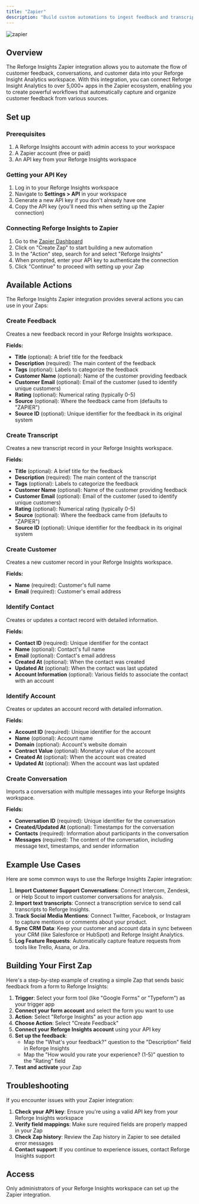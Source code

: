 ```yaml
---
title: "Zapier"
description: "Build custom automations to ingest feedback and transcripts with Zapier"
---
```


![zapier](/images/zapier.png)

## Overview

The Reforge Insights Zapier integration allows you to automate the flow of customer feedback, conversations, and customer data into your Reforge Insight Analytics workspace. With this integration, you can connect Reforge Insight Analytics to over 5,000\+ apps in the Zapier ecosystem, enabling you to create powerful workflows that automatically capture and organize customer feedback from various sources.

## Set up

### Prerequisites

1. A Reforge Insights account with admin access to your workspace
2. A Zapier account (free or paid)
3. An API key from your Reforge Insights workspace

### Getting your API Key

1. Log in to your Reforge Insights workspace
2. Navigate to **Settings \> API** in your workspace
3. Generate a new API key if you don't already have one
4. Copy the API key (you'll need this when setting up the Zapier connection)

### Connecting Reforge Insights to Zapier

1. Go to the [Zapier Dashboard](https://zapier.com/app/dashboard)
2. Click on "Create Zap" to start building a new automation
3. In the "Action" step, search for and select "Reforge Insights"
4. When prompted, enter your API key to authenticate the connection
5. Click "Continue" to proceed with setting up your Zap

## Available Actions

The Reforge Insights Zapier integration provides several actions you can use in your Zaps:

### Create Feedback

Creates a new feedback record in your Reforge Insights workspace.

**Fields:**

- **Title** (optional): A brief title for the feedback
- **Description** (required): The main content of the feedback
- **Tags** (optional): Labels to categorize the feedback
- **Customer Name** (optional): Name of the customer providing feedback
- **Customer Email** (optional): Email of the customer (used to identify unique customers)
- **Rating** (optional): Numerical rating (typically 0-5)
- **Source** (optional): Where the feedback came from (defaults to "ZAPIER")
- **Source ID** (optional): Unique identifier for the feedback in its original system

### Create Transcript

Creates a new transcript record in your Reforge Insights workspace.

**Fields:**

- **Title** (optional): A brief title for the feedback
- **Description** (required): The main content of the transcript
- **Tags** (optional): Labels to categorize the feedback
- **Customer Name** (optional): Name of the customer providing feedback
- **Customer Email** (optional): Email of the customer (used to identify unique customers)
- **Rating** (optional): Numerical rating (typically 0-5)
- **Source** (optional): Where the feedback came from (defaults to "ZAPIER")
- **Source ID** (optional): Unique identifier for the feedback in its original system

### Create Customer

Creates a new customer record in your Reforge Insights workspace.

**Fields:**

- **Name** (required): Customer's full name
- **Email** (required): Customer's email address

### Identify Contact

Creates or updates a contact record with detailed information.

**Fields:**

- **Contact ID** (required): Unique identifier for the contact
- **Name** (optional): Contact's full name
- **Email** (optional): Contact's email address
- **Created At** (optional): When the contact was created
- **Updated At** (optional): When the contact was last updated
- **Account Information** (optional): Various fields to associate the contact with an account

### Identify Account

Creates or updates an account record with detailed information.

**Fields:**

- **Account ID** (required): Unique identifier for the account
- **Name** (optional): Account name
- **Domain** (optional): Account's website domain
- **Contract Value** (optional): Monetary value of the account
- **Created At** (optional): When the account was created
- **Updated At** (optional): When the account was last updated

### Create Conversation

Imports a conversation with multiple messages into your Reforge Insights workspace.

**Fields:**

- **Conversation ID** (required): Unique identifier for the conversation
- **Created/Updated At** (optional): Timestamps for the conversation
- **Contacts** (required): Information about participants in the conversation
- **Messages** (required): The content of the conversation, including message text, timestamps, and sender information

## Example Use Cases

Here are some common ways to use the Reforge Insights Zapier integration:

1. **Import Customer Support Conversations**: Connect Intercom, Zendesk, or Help Scout to import customer conversations for analysis.
2. **Import text transcripts**: Connect a transcription service to send call transcripts to Reforge Insights.
3. **Track Social Media Mentions**: Connect Twitter, Facebook, or Instagram to capture mentions or comments about your product.
4. **Sync CRM Data**: Keep your customer and account data in sync between your CRM (like Salesforce or HubSpot) and Reforge Insight Analytics.
5. **Log Feature Requests**: Automatically capture feature requests from tools like Trello, Asana, or Jira.

## Building Your First Zap

Here's a step-by-step example of creating a simple Zap that sends basic feedback from a form to Reforge Insights:

1. **Trigger**: Select your form tool (like "Google Forms" or "Typeform") as your trigger app
2. **Connect your form account** and select the form you want to use
3. **Action**: Select "Reforge Insights" as your action app
4. **Choose Action**: Select "Create Feedback"
5. **Connect your Reforge Insights account** using your API key
6. **Set up the feedback**:
   - Map the "What's your feedback?" question to the "Description" field in Reforge Insights
   - Map the "How would you rate your experience? (1-5)" question to the "Rating" field
7. **Test and activate** your Zap

## Troubleshooting

If you encounter issues with your Zapier integration:

1. **Check your API key**: Ensure you're using a valid API key from your Reforge Insights workspace
2. **Verify field mappings**: Make sure required fields are properly mapped in your Zap
3. **Check Zap history**: Review the Zap history in Zapier to see detailed error messages
4. **Contact support**: If you continue to experience issues, contact Reforge Insights support

## Access

Only administrators of your Reforge Insights workspace can set up the Zapier integration.
